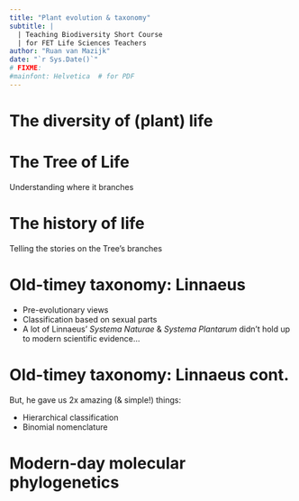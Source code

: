 ---
title: "Plant evolution & taxonomy"
subtitle: |
  | Teaching Biodiversity Short Course
  | for FET Life Sciences Teachers
author: "Ruan van Mazijk"
date: "`r Sys.Date()`"
# FIXME:
#mainfont: Helvetica  # for PDF
---

# The diversity of (plant) life

# The Tree of Life

Understanding where it branches

# The history of life

Telling the stories on the Tree's branches

# Old-timey taxonomy: Linnaeus

- Pre-evolutionary views
- Classification based on sexual parts
- A lot of Linnaeus' _Systema Naturae_ & _Systema Plantarum_ didn't hold up to modern scientific evidence...

# Old-timey taxonomy: Linnaeus cont.

But, he gave us 2x amazing (& simple!) things:

- Hierarchical classification
- Binomial nomenclature

# Modern-day molecular phylogenetics